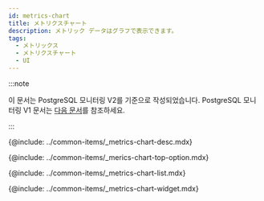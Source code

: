 ```yaml
---
id: metrics-chart
title: メトリクスチャート
description: メトリック データはグラフで表示できます。
tags:
  - メトリックス
  - メトリクスチャート
  - UI
---
```


:::note

이 문서는 PostgreSQL 모니터링 V2를 기준으로 작성되었습니다. PostgreSQL 모니터링 V1 문서는 [다음 문서](../postgresql-v1/metrics-chart)를 참조하세요.

:::


<!-- 개요-->

{@include: ../common-items/_metrics-chart-desc.mdx}

<ProdImg img='metrics-chart-all.png' desc='' />

<!-- 상단 옵션-->

{@include: ../common-items/_merics-chart-top-option.mdx}

<!-- 지표 목록-->

{@include: ../common-items/_metrics-chart-list.mdx}

<!-- チャートウィジェット-->

{@include: ../common-items/_metrics-chart-widget.mdx}  
